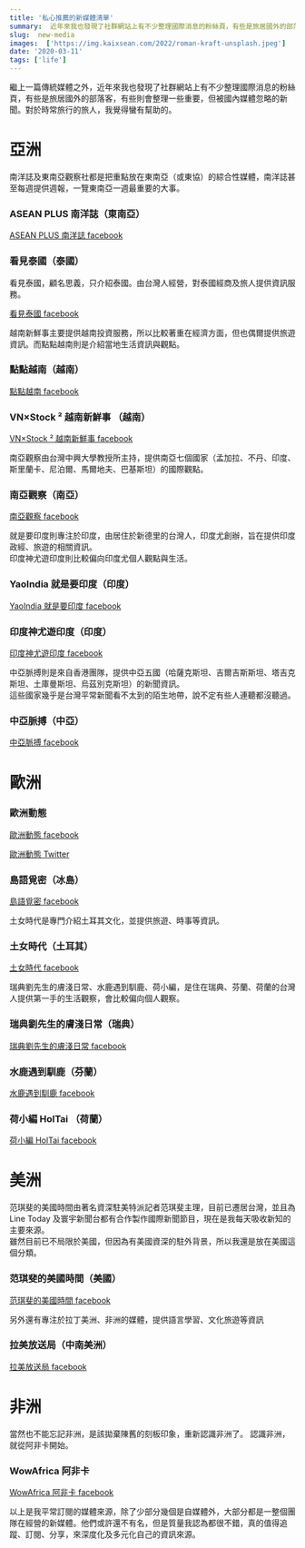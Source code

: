```yaml
---
title: '私心推薦的新媒體清單'
summary:  近年來我也發現了社群網站上有不少整理國際消息的粉絲頁，有些是旅居國外的部落客，有些則會整理一些重要，但被國內媒體忽略的新聞。對於時常旅行的旅人，我覺得蠻有幫助的。
slug:  new-media
images:  ['https://img.kaixsean.com/2022/roman-kraft-unsplash.jpeg']
date: '2020-03-11'
tags: ['life']
--- 
```

繼上一篇傳統媒體之外，近年來我也發現了社群網站上有不少整理國際消息的粉絲頁，有些是旅居國外的部落客，有些則會整理一些重要，但被國內媒體忽略的新聞。對於時常旅行的旅人，我覺得蠻有幫助的。

# 亞洲

南洋誌及東南亞觀察社都是把重點放在東南亞（或東協）的綜合性媒體，南洋誌甚至每週提供週報，一覽東南亞一週最重要的大事。

### ASEAN PLUS 南洋誌（東南亞）

[ASEAN PLUS 南洋誌 facebook](https://www.facebook.com/AseanPlusJournal/)

### 看見泰國（泰國）

看見泰國，顧名思義，只介紹泰國。由台灣人經營，對泰國經商及旅人提供資訊服務。

[看見泰國 facebook](https://www.facebook.com/visionthai/)

越南新鮮事主要提供越南投資服務，所以比較著重在經濟方面，但也偶爾提供旅遊資訊。而點點越南則是介紹當地生活資訊與觀點。

### 點點越南（越南）

[點點越南 facebook](https://www.facebook.com/click.simplelife/)

### VN×Stock ² 越南新鮮事 （越南）

[VN×Stock ² 越南新鮮事 facebook](https://www.facebook.com/VNStock-²-越南新鮮事-2258350741076492)

南亞觀察由台灣中興大學教授所主持，提供南亞七個國家（孟加拉、不丹、印度、斯里蘭卡、尼泊爾、馬爾地夫、巴基斯坦）的國際觀點。

### 南亞觀察（南亞）

[南亞觀察 facebook](https://www.facebook.com/sawintaiwan/)

就是要印度則專注於印度，由居住於新德里的台灣人，印度尤創辦，旨在提供印度政經、旅遊的相關資訊。  
印度神尤遊印度則比較偏向印度尤個人觀點與生活。

### YaoIndia 就是要印度（印度）
[YaoIndia 就是要印度 facebook](https://www.facebook.com/yaoindia/)

### 印度神尤遊印度（印度）
[印度神尤遊印度 facebook](https://www.facebook.com/yoyoindia2013/)

中亞脈搏則是來自香港團隊，提供中亞五國（哈薩克斯坦、吉爾吉斯斯坦、塔吉克斯坦、土庫曼斯坦、烏茲別克斯坦）的新聞資訊。  
這些國家幾乎是台灣平常新聞看不太到的陌生地帶，說不定有些人連聽都沒聽過。

### 中亞脈搏（中亞）

[中亞脈搏 facebook](https://www.facebook.com/CentralAsiaPulse/)

# 歐洲

### 歐洲動態

[歐洲動態 facebook](https://www.facebook.com/europechinese/)

[歐洲動態 Twitter](https://twitter.com/europechinese)

### 島語覓密（冰島）

[島語覓密 facebook](https://zh-tw.facebook.com/unlockiceland/)

土女時代是專門介紹土耳其文化，並提供旅遊、時事等資訊。

### 土女時代（土耳其）

[土女時代 facebook](https://www.facebook.com/turkkizlaritw/)

瑞典劉先生的膚淺日常、水鹿遇到馴鹿、荷小編，是住在瑞典、芬蘭、荷蘭的台灣人提供第一手的生活觀察，會比較偏向個人觀察。

### 瑞典劉先生的膚淺日常（瑞典）

[瑞典劉先生的膚淺日常 facebook](https://www.facebook.com/SwedenTaiwan/)

### 水鹿遇到馴鹿（芬蘭）

[水鹿遇到馴鹿 facebook](https://www.facebook.com/deerporo/)

### 荷小編 HolTai （荷蘭）

[荷小編 HolTai facebook](https://www.facebook.com/TaiHollan/)

# 美洲

范琪斐的美國時間由著名資深駐美特派記者范琪斐主理，目前已遷居台灣，並且為 Line Today 及寰宇新聞台都有合作製作國際新聞節目，現在是我每天吸收新知的主要來源。  
雖然目前已不局限於美國，但因為有美國資深的駐外背景，所以我還是放在美國這個分類。

### 范琪斐的美國時間（美國）

[范琪斐的美國時間 facebook](https://www.facebook.com/fanamericantime/)

另外還有專注於拉丁美洲、非洲的媒體，提供語言學習、文化旅遊等資訊

### 拉美放送局（中南美洲）

[拉美放送局 facebook](https://www.facebook.com/vivalatinotw/)

# 非洲

當然也不能忘記非洲，是該拋棄陳舊的刻板印象，重新認識非洲了。
認識非洲，就從阿非卡開始。

### WowAfrica 阿非卡

[WowAfrica 阿非卡 facebook](https://www.facebook.com/wowafrica.tw/)

以上是我平常訂閱的媒體來源，除了少部分幾個是自媒體外，大部分都是一整個團隊在經營的新媒體。他們或許還不有名，但是質量我認為都很不錯，真的值得追蹤、訂閱、分享，來深度化及多元化自己的資訊來源。